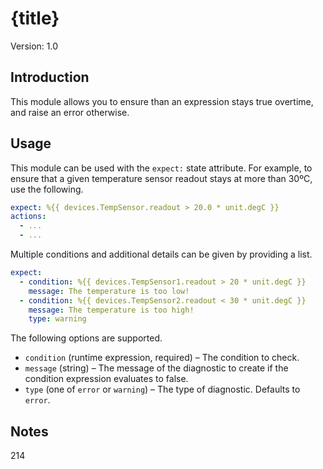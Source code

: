 


# {title}

Version: 1.0


## Introduction

This module allows you to ensure than an expression stays true overtime, and raise an error otherwise.


## Usage

This module can be used with the `expect:` state attribute. For example, to ensure that a given temperature sensor readout stays at more than 30ºC, use the following.

```yml
expect: %{{ devices.TempSensor.readout > 20.0 * unit.degC }}
actions:
  - ...
  - ...
```

Multiple conditions and additional details can be given by providing a list.

```yml
expect:
  - condition: %{{ devices.TempSensor1.readout > 20 * unit.degC }}
    message: The temperature is too low!
  - condition: %{{ devices.TempSensor2.readout < 30 * unit.degC }}
    message: The temperature is too high!
    type: warning
```

The following options are supported.

- `condition` (runtime expression, required) – The condition to check.
- `message` (string) – The message of the diagnostic to create if the condition expression evaluates to false.
- `type` (one of `error` or `warning`) – The type of diagnostic. Defaults to `error`.


## Notes

214

